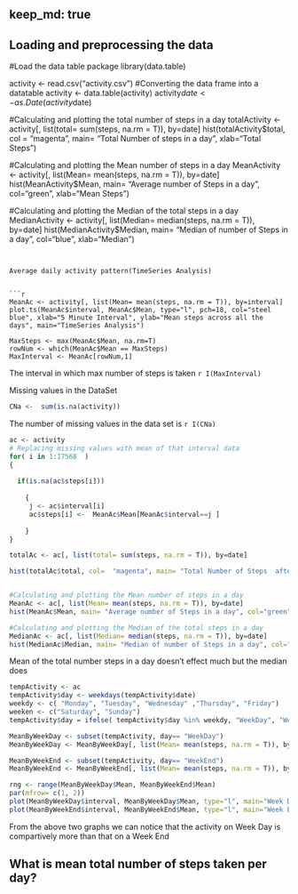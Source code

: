     keep_md: true
---


## Loading and preprocessing the data

#Load the data table package
library(data.table)

activity <- read.csv("activity.csv")
#Converting the data frame into a datatable
activity <- data.table(activity)
activity$date <- as.Date(activity$date)

#Calculating and plotting the total number of steps in a day
totalActivity <- activity[, list(total= sum(steps, na.rm = T)), by=date]
hist(totalActivity$total, col = "magenta", main= "Total Number of steps in a day", xlab="Total Steps")

#Calculating and plotting the Mean number of steps in a day
MeanActivity <- activity[, list(Mean= mean(steps, na.rm = T)), by=date]
hist(MeanActivity$Mean, main= "Average number of Steps in a day", col="green", xlab="Mean Steps")

#Calculating and plotting the Median of the total steps in a day
MedianActivity <- activity[, list(Median= median(steps, na.rm = T)), by=date]
hist(MedianActivity$Median, main= "Median of number of Steps in a day", col="blue", xlab="Median")


```


Average daily activity pattern(TimeSeries Analysis)


```r
MeanAc <- activity[, list(Mean= mean(steps, na.rm = T)), by=interval]
plot.ts(MeanAc$interval, MeanAc$Mean, type="l", pch=18, col="steel blue", xlab="5 Minute Interval", ylab="Mean steps across all the days", main="TimeSeries Analysis")

MaxSteps <- max(MeanAc$Mean, na.rm=T)
rowNum <- which(MeanAc$Mean == MaxSteps)
MaxInterval <- MeanAc[rowNum,1]

```

The interval in which max number of steps is taken `r I(MaxInterval)`

Missing values in the DataSet
```r

CNa <-  sum(is.na(activity))

```

The number of missing values in the data set is `r I(CNa)`

```r
ac <- activity
# Replacing missing values with mean of that interval data
for( i in 1:17568  )
{ 
  
  if(is.na(ac$steps[i]))
  
    {
     j <- ac$interval[i]
     ac$steps[i] <-  MeanAc$Mean[MeanAc$interval==j ]
  
    }
}

totalAc <- ac[, list(total= sum(steps, na.rm = T)), by=date]

hist(totalAc$total, col=  "magenta", main= "Total Number of Steps  after imputing the data", xlab = "Total Steps")


#Calculating and plotting the Mean number of steps in a day
MeanAc <- ac[, list(Mean= mean(steps, na.rm = T)), by=date]
hist(MeanAc$Mean, main= "Average number of Steps in a day", col="green", xlab="Mean Steps")

#Calculating and plotting the Median of the total steps in a day
MedianAc <- ac[, list(Median= median(steps, na.rm = T)), by=date]
hist(MedianAc$Median, main= "Median of number of Steps in a day", col="blue", xlab="Median")

```


Mean of the total number steps in a day doesn't effect much but the median does


```r
tempActivity <- ac
tempActivity$day <- weekdays(tempActivity$date) 
weekdy <- c( "Monday", "Tuesday", "Wednesday" ,"Thursday", "Friday")
weeken <- c("Saturday", "Sunday")
tempActivity$day = ifelse( tempActivity$day %in% weekdy, "WeekDay", "WeekEnd" )

MeanByWeekDay <- subset(tempActivity, day== "WeekDay")
MeanByWeekDay <- MeanByWeekDay[, list(Mean= mean(steps, na.rm = T)), by=interval]

MeanByWeekEnd <- subset(tempActivity, day== "WeekEnd")
MeanByWeekEnd <- MeanByWeekEnd[, list(Mean= mean(steps, na.rm = T)), by=interval]

rng <- range(MeanByWeekDay$Mean, MeanByWeekEnd$Mean)
par(mfrow= c(1, 2))
plot(MeanByWeekDay$interval, MeanByWeekDay$Mean, type="l", main="Week Day Data", ylim = rng, ylab="Number of Steps", xlab = "Interval" )
plot(MeanByWeekEnd$interval, MeanByWeekEnd$Mean, type="l", main="Week End Data", ylim= rng, ylab = "Number of Steps", xlab= "Interval")

```


From the above two graphs we can notice that the activity on Week Day is compartively more than that on a Week End



## What is mean total number of steps taken per day?









